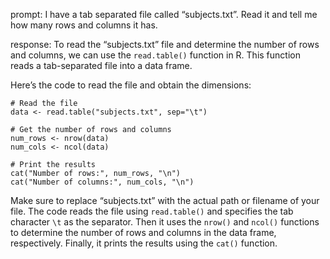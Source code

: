 prompt:
I have a tab separated file called "subjects.txt". Read it and tell me how many rows and columns it has. 

response:
To read the "subjects.txt" file and determine the number of rows and columns, we can use the `read.table()` function in R. This function reads a tab-separated file into a data frame.

Here's the code to read the file and obtain the dimensions:

```
# Read the file
data <- read.table("subjects.txt", sep="\t")

# Get the number of rows and columns
num_rows <- nrow(data)
num_cols <- ncol(data)

# Print the results
cat("Number of rows:", num_rows, "\n")
cat("Number of columns:", num_cols, "\n")
```

Make sure to replace "subjects.txt" with the actual path or filename of your file. The code reads the file using `read.table()` and specifies the tab character `\t` as the separator. Then it uses the `nrow()` and `ncol()` functions to determine the number of rows and columns in the data frame, respectively. Finally, it prints the results using the `cat()` function.
